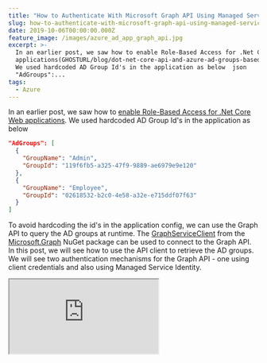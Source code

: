 ```yaml
---
title: "How to Authenticate With Microsoft Graph API Using Managed Service Identity"
slug: how-to-authenticate-with-microsoft-graph-api-using-managed-service-identity
date: 2019-10-06T00:00:00.000Z
feature_image: /images/azure_ad_app_graph_api.jpg
excerpt: >-
  In an earlier post, we saw how to enable Role-Based Access for .Net Core Web
  applications(GHOSTURL/blog/dot-net-core-api-and-azure-ad-groups-based-access/).
  We used hardcoded AD Group Id's in the application as below  json
  "AdGroups":...
tags:
  - Azure
---
```

In an earlier post, we saw how to [enable Role-Based Access for .Net Core Web applications](/blog/dot-net-core-api-and-azure-ad-groups-based-access/). We used hardcoded AD Group Id's in the application as below

```json
"AdGroups": [
  {
    "GroupName": "Admin",
    "GroupId": "119f6fb5-a325-47f9-9889-ae6979e9e120"
  },
  {
    "GroupName": "Employee",
    "GroupId": "02618532-b2c0-4e58-a32e-e715ddf07f63"
  }
]

```

To avoid hardcoding the id's in the application config, we can use the Graph API to query the AD groups at runtime. The [GraphServiceClient](https://github.com/microsoftgraph/msgraph-sdk-dotnet) from the [Microsoft.Graph](https://www.nuget.org/packages/Microsoft.Graph) NuGet package can be used to connect to the Graph API. In this post, we will see how to use the API client to retrieve the AD groups. We will see two authentication mechanisms for the Graph API - one using client credentials and also using Managed Service Identity.

<iframe src="https://www.youtube.com/embed/__StouilkH0" />

  

## Using Client Credentials

To authenticate using Client Id and secret, we need to create an AD App in the Azure portal. Add a new client secret under the 'Certificates & Secrets' tab. To access the Graph API, make sure to add permissions under the 'API permissions' tab, as shown below. I have added the required permissions to read the AD Groups.

![](/images/azure_ad_app_graph_api.jpg)

```csharp
private static async Task<GraphServiceClient> GetGraphApiClient()
{
    var clientId = "AD APP ID";
    var secret = "AD APP Secret";
    var domain = "mydomain.onmicrosoft.com";

    var credentials = new ClientCredential(clientId, secret);
    var authContext = new AuthenticationContext($"https://login.microsoftonline.com/{domain}/");
    var token = await authContext.AcquireTokenAsync("https://graph.microsoft.com/", credentials);
    var accessToken = token.AccessToken;

    var graphServiceClient = new GraphServiceClient(
        new DelegateAuthenticationProvider((requestMessage) =>
    {
        requestMessage
            .Headers
            .Authorization = new AuthenticationHeaderValue("bearer", accessToken);

        return Task.CompletedTask;
    }));

    return graphServiceClient;
}


```

## Using Managed Service Identity

With the client credentials approach, we have to manage the AD app and the associated secrets. To avoid this, we can use Managed Service identity (MSI), and the Azure infrastructure will do this for us automatically. To use MSI, turn on Identity for the Azure Web App from the Azure Portal.

![](/images/msi_azure_graph_api.jpg)

For the MSI service principal to access Microsoft Graph API, we need to assign appropriate permissions. This is not possible through the Azure Portal, and we need to use PowerShell script. As before, we only need permission to read the Azure AD Groups. '_00000003-0000-0000-c000-000000000000_' is known Application ID of the Microsoft Graph API. Using that, we can filter out the App Roles to read the AD Group permissions.

```powershell

Connect-AzureAD
$graph = Get-AzureADServicePrincipal -Filter "AppId eq '00000003-0000-0000-c000-000000000000'"
$groupReadPermission = $graph.AppRoles `
    | where Value -Like "Group.Read.All" `
    | Select-Object -First 1

# Use the Object Id as shown in the image above

$msi = Get-AzureADServicePrincipal -ObjectId <WEB APP MSI Identity>

New-AzureADServiceAppRoleAssignment `
    -Id $groupReadPermission.Id `
    -ObjectId $msi.ObjectId `
    -PrincipalId $msi.ObjectId `
    -ResourceId $graph.ObjectId

```

As we have seen in the previous instances with MSI ([here](/blog/how-to-authenticate-azure-function-with-azure-web-app-using-managed-service-identity/) and [here](/blog/authenticating-with-azure-key-vault-using-managed-service-identity/)) we use the [AzureServiceTokenProvider](https://github.com/Azure/azure-sdk-for-net/blob/ddda7cb74b979f03bb03e240c06c924914ee8bdd/src/SdkCommon/AppAuthentication/Azure.Services.AppAuthentication/AzureServiceTokenProvider.cs) to authenticate with MSI to get the token. The ClientId and secret are no longer required. The AzureServiceTokenProvider class tries to get a token using Managed Service Identity, Visual Studio, Azure CLI, and Integrated Windows Authentication. In our case, when deployed to Azure, the code uses MSI to get the token.

<BlogLink
  href="/blog/defaultazurecredential-from-azure-sdk"
  title="DefaultAzureCredential: Unifying How We Get Azure AD Token"
  description="Azure Identity library provides Azure Active Directory token authentication support across the Azure SDK"
  authorImage="/images/favicon.ico"
  authorName="Rahul Nath"
  authorTitle="Rahul Pulikkot Nath"
  featureImage="/images/pfx_security.jpg"
/>

```csharp
private static async Task<GraphServiceClient> GetGraphApiClient()
{
    var azureServiceTokenProvider = new AzureServiceTokenProvider();
    string accessToken = await azureServiceTokenProvider
        .GetAccessTokenAsync("https://graph.microsoft.com/");

    var graphServiceClient = new GraphServiceClient(
        new DelegateAuthenticationProvider((requestMessage) =>
    {
        requestMessage
            .Headers
            .Authorization = new AuthenticationHeaderValue("bearer", accessToken);

        return Task.CompletedTask;
    }));

    return graphServiceClient;
}

```

### Getting AD Groups Using Graph Client

With the GraphApiClient, we can use it to get the Groups from the Azure AD as below. These groups can be used to configure the Authorization policy, as shown below.

```csharp
 public void ConfigureServices(IServiceCollection services)
 {
     ...
     services.AddAuthorization(options =>
     {
         var adGroups = GetAdGroups();

         foreach (var adGroup in adGroups)
             options.AddPolicy(
                 adGroup.GroupName,
                 policy =>
                     policy.AddRequirements(new IsMemberOfGroupRequirement(adGroup.GroupName, adGroup.GroupId)));
     });
     services.AddSingleton<IAuthorizationHandler, IsMemberOfGroupHandler>();
 }

 private static List<AdGroupConfig> GetAdGroups()
 {
     var client = GetGraphApiClient().Result;
     var allAdGroups = new List<AdGroupConfig>();

     var groups = client.Groups.Request().GetAsync().Result;

     while (groups.Count > 0)
     {
         allAdGroups.AddRange(
                    groups.Select(a =>
                        new AdGroupConfig() { GroupId = a.Id, GroupName = a.DisplayName }));

         if (groups.NextPageRequest != null)
             groups = groups.NextPageRequest.GetAsync().Result;
         else
             break;
     }

     return allAdGroups;
 }

```

The AD groups no longer need to be hardcoded in the application. Also, with Managed Service Identity, we do not need any additional AD app/credentials to be managed as part of the application.

Hope it helps!
